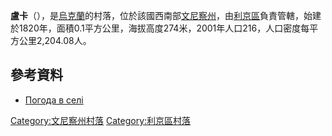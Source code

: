 {{coord|49|26|18|N|27|49|1|E|scale:30000|display=title}}

'''盧卡'''（{{lang-uk|Лука}}），是[[烏克蘭|烏克蘭]]的村落，位於該國西南部[[文尼察州|文尼察州]]，由[[利京區|利京區]]負責管轄，始建於1820年，面積0.1平方公里，海拔高度274米，2001年人口216，人口密度每平方公里2,204.08人。

==參考資料==
* [http://weather.in.ua/ua/vinnickaja/13984 Погода в селі ] {{Wayback|url=http://weather.in.ua/ua/vinnickaja/13984 |date=20201127203314 }}

[[Category:文尼察州村落|Category:文尼察州村落]]
[[Category:利京區村落|Category:利京區村落]]


{{Vinnytsia-geo-stub}}